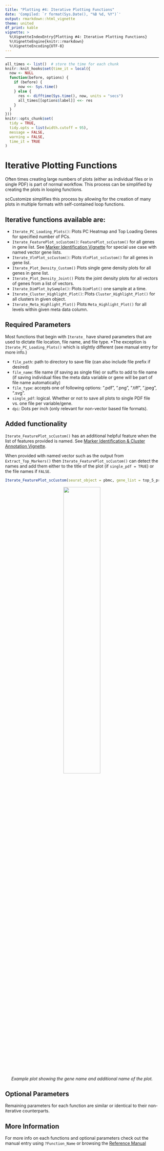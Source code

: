 ```yaml
---
title: "Plotting #4: Iterative Plotting Functions"
date: 'Compiled: `r format(Sys.Date(), "%B %d, %Y")`'
output: rmarkdown::html_vignette
theme: united
df_print: kable
vignette: >
  %\VignetteIndexEntry{Plotting #4: Iterative Plotting Functions}
  %\VignetteEngine{knitr::rmarkdown}
  %\VignetteEncoding{UTF-8}
---
```

***

<style>
p.caption {
  font-size: 0.9em;
}
</style>
 
```r
all_times <- list()  # store the time for each chunk
knitr::knit_hooks$set(time_it = local({
  now <- NULL
  function(before, options) {
    if (before) {
      now <<- Sys.time()
    } else {
      res <- difftime(Sys.time(), now, units = "secs")
      all_times[[options$label]] <<- res
    }
  }
}))
knitr::opts_chunk$set(
  tidy = TRUE,
  tidy.opts = list(width.cutoff = 95),
  message = FALSE,
  warning = FALSE,
  time_it = TRUE
)
```


# Iterative Plotting Functions  
Often times creating large numbers of plots (either as individual files or in single PDF) is part of normal workflow.  This process can be simplified by creating the plots in looping functions.  

scCustomize simplifies this process by allowing for the creation of many plots in multiple formats with self-contained loop functions.

## Iterative functions available are:  

* `Iterate_PC_Loading_Plots()`: Plots PC Heatmap and Top Loading Genes for specified number of PCs.
* `Iterate_FeaturePlot_scCustom()`: `FeaturePlot_scCustom()` for all genes in gene list.  See [Marker Identification Vignette](https://samuel-marsh.github.io/scCustomize/articles/Markers_and_Cluster_Annotation.html#extract-the-top-n-marker-genes-per-cluster-identity-treatment-etc-1) for special use case with named vector gene lists.
* `Iterate_VlnPlot_scCustom()`: Plots `VlnPlot_scCustom()` for all genes in gene list.
* `Iterate_Plot_Density_Custom()` Plots single gene density plots for all genes in gene list.
* `Iterate_Plot_Density_Joint()` Plots the joint density plots for all vectors of genes from a list of vectors.
* `Iterate_DimPlot_bySample()`: Plots `DimPlot()` one sample at a time.
* `Iterate_Cluster_Highlight_Plot()`: Plots `Cluster_Highlight_Plot()` for all clusters in given object.
* `Iterate_Meta_Highlight_Plot()` Plots `Meta_Highlight_Plot()` for all levels within given meta data column.

## Required Parameters  
Most functions that begin with `Iterate_` have shared parameters that are used to dictate file location, file name, and file type.
*The exception is `Iterate_PC_Loading_Plots()` which is slightly different (see manual entry for more info.)

* `file_path`: path to directory to save file (can also include file prefix if desired)
* `file_name`: file name (if saving as single file) or suffix to add to file name (if saving individual files the meta data variable or gene will be part of file name automatically)
* `file_type`: accepts one of following options: ".pdf", ".png", ".tiff", ".jpeg", ".svg".
* `single_pdf`: logical. Whether or not to save all plots to single PDF file vs. one file per variable/gene.
* `dpi`: Dots per inch (only relevant for non-vector based file formats).
  
## Added functionality  
`Iterate_FeaturePlot_scCustom()` has an additional helpful feature when the list of features provided is named.  See [Marker Identification & Cluster Annotation Vignette](https://samuel-marsh.github.io/scCustomize/articles/Markers_and_Cluster_Annotation.html#extract-the-top-n-marker-genes-per-cluster-identity-treatment-etc-1).

When provided with named vector such as the output from `Extract_Top_Markers()` then `Iterate_FeaturePlot_scCustom()` can detect the names and add them either to the title of the plot (if `single_pdf = TRUE`) or the file names if `FALSE`.
```r
Iterate_FeaturePlot_scCustom(seurat_object = pbmc, gene_list = top_5_presto, single_pdf = T)
```

<center>
<img src="../reference/figures/assets/Iterate_named_plots.png" width=49%>  

*Example plot showing the gene name and additional name of the plot.*
</center>
  
## Optional Parameters  
Remaining parameters for each function are similar or identical to their non-iterative counterparts.
  
    
## More Information  
For more info on each functions and optional parameters check out the manual entry using `?Function_Name` or browsing the [Reference Manual](https://samuel-marsh.github.io/scCustomize/reference/index.html#section-iterative-plotting-functions)
